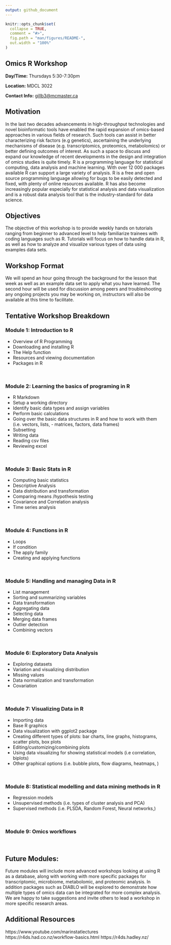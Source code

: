 ```yaml
---
output: github_document
---
```


<!-- README.md is generated from README.Rmd. Please edit that file -->

```r
knitr::opts_chunk$set(
  collapse = TRUE,
  comment = "#>",
  fig.path = "man/figures/README-",
  out.width = "100%"
)
```

## Omics R Workshop

**Day/Time:** Thursdays 5:30-7:30pm

**Location:** MDCL 3022

**Contact Info:** [gillb3@mcmaster.ca](gillb3@mcmaster.ca)


## Motivation

In the last two decades advancements in high-throughput technologies and novel bioinformatic tools have enabled the rapid expansion of omics-based approaches in various fields of research. Such tools can assist in better characterizing risk factors (e.g genetics), ascertaining the underlying mechanisms of disease (e.g. transcriptomics, proteomics, metabolomics) or better defining outcomes of interest. As such a space to discuss and expand our knowledge of recent developments in the design and integration of omics studies is quite timely.
R is a programming language for statistical computing, data analysis and machine learning. With over 12 000 packages available R can support a large variety of analysis. R is a free and open source programming language allowing for bugs to be easily detected and fixed, with plenty of online resources available. R has also become increasingly popular especially for statistical analysis and data visualization and is a robust data analysis tool that is the industry-standard for data science.


## Objectives

The objective of this workshop is to provide weekly hands on tutorials ranging from beginner to advanced level to help familiarize trainees with coding languages such as R. Tutorials will focus on how to handle data in R, as well as how to analyze and visualize various types of data using examples data sets.


## Workshop Format
We will spend an hour going through the background for the lesson that week as well as an example data set to apply what you have learned. The second hour will be used for discussion among peers and troubleshooting any ongoing projects you may be working on, instructors will also be available at this time to facilitate.


## Tentative Workshop Breakdown

### Module 1: Introduction to R

-   Overview of R Programming
-   Downloading and installing R
-   The Help function 
-   Resources and viewing documentation 
-   Packages in R

\

### Module 2: Learning the basics of programing in R

-   R Markdown
-   Setup a working directory 
-   Identify basic data types and assign variables
-   Perform basic calculations
-   Going over the basic data structures in R and how to work with them (i.e. vectors, lists, -   matrices, factors, data frames)
-   Subsetting 
-   Writing data
-   Reading csv files
-   Reviewing excel

\

### Module 3: Basic Stats in R

-   Computing basic statistics
-   Descriptive Analysis
-   Data distribution and transformation
-   Comparing means /hypothesis testing
-   Covariance and Correlation analysis 
-   Time series analysis

\


### Module 4: Functions in R

-   Loops
-   If condition
-   The apply family
-   Creating and applying functions

\


### Module 5: Handling and managing Data in R

-   List management
-   Sorting and summarizing variables
-   Data transformation
-   Aggregating data 
-   Selecting data
-   Merging data frames 
-   Outlier detection 
-   Combining vectors

\


### Module 6: Exploratory Data Analysis

-   Exploring datasets
-   Variation and visualizing distribution 
-   Missing values
-   Data normalization and transformation
-   Covariation 

\


### Module 7: Visualizing Data in R
-   Importing data
-   Base R graphics
-   Data visualization with ggplot2 package
-   Creating different types of plots: bar charts, line graphs, histograms, scatter plots, box plots
-   Editing/customizing/combining plots
-   Using data visualizing for showing statistical models (i.e correlation, biplots)
-   Other graphical options (i.e. bubble plots, flow diagrams, heatmaps, )

\


### Module 8: Statistical modelling and data mining methods in R

-   Regression models 
-   Unsupervised methods (i.e. types of cluster analysis and PCA)
-   Supervised methods (i.e. PLSDA, Random Forest, Neural networks,)

\

### Module 9: Omics workflows 

\

## Future Modules: 

Future modules will include more advanced workshops looking at using R as a database, along with working with more specific packages for transcriptomic, microbiome, metabolomic, and proteomic analysis. In addition packages such as DIABLO will be explored to demonstrate how multiple types of omics data can be integrated for more complex analysis.  
We are happy to take suggestions and invite others to lead a workshop in more specific research areas.

## Additional Resources
https://www.youtube.com/marinstatlectures
https://r4ds.had.co.nz/workflow-basics.html
https://r4ds.hadley.nz/
